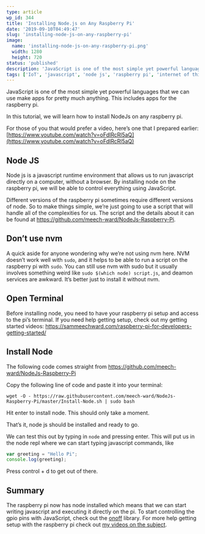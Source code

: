 ```yaml
---
type: article
wp_id: 344
title: 'Installing Node.js on Any Raspberry Pi'
date: '2019-09-10T04:49:47'
slug: 'installing-node-js-on-any-raspberry-pi'
image: 
  name: 'installing-node-js-on-any-raspberry-pi.png'
  width: 1280
  height: 720
status: 'published'
description: 'JavaScript is one of the most simple yet powerful languages that we can use make apps for pretty much anything. This includes apps for the raspberry pi. In this tutorial, we will learn how to install NodeJs on any raspberry pi. For those of you that would prefer a video, here’s one that I prepared \[…\]'
tags: ['IoT', 'javascript', 'node js', 'raspberry pi', 'internet of things']
---
```


JavaScript is one of the most simple yet powerful languages that we can use make apps for pretty much anything. This includes apps for the raspberry pi.

In this tutorial, we will learn how to install NodeJs on any raspberry pi.

For those of you that would prefer a video, here’s one that I prepared earlier: [https://www.youtube.com/watch?v=oFdlRcRl5aQ](https://www.youtube.com/watch?v=oFdlRcRl5aQ)

## Node JS

Node js is a javascript runtime environment that allows us to run javascript directly on a computer, without a browser. By installing node on the raspberry pi, we will be able to control everything using JavaScript.

Different versions of the raspberry pi sometimes require different versions of node. So to make things simple, we’re just going to use a script that will handle all of the complexities for us. The script and the details about it can be found at https://github.com/meech-ward/NodeJs-Raspberry-Pi.

## Don’t use nvm

A quick aside for anyone wondering why we’re not using nvm here. NVM doesn’t work well with `sudo`, and it helps to be able to run a script on the raspberry pi with `sudo`. You can still use nvm with sudo but it usually involves something weird like `sudo $(which node) script.js`, and deamon services are awkward. It’s better just to install it without nvm.

## Open Terminal

Before installing node, you need to have your raspberry pi setup and access to the pi’s terminal. If you need help getting setup, check out my getting started videos: https://sammeechward.com/raspberry-pi-for-developers-getting-started/

## Install Node

The following code comes straight from https://github.com/meech-ward/NodeJs-Raspberry-Pi

Copy the following line of code and paste it into your terminal:

```shell
wget -O - https://raw.githubusercontent.com/meech-ward/NodeJs-Raspberry-Pi/master/Install-Node.sh | sudo bash
```

Hit enter to install node. This should only take a moment.

That’s it, node js should be installed and ready to go.

We can test this out by typing in `node` and pressing enter. This will put us in the node repl where we can start typing javascript commands, like

```js
var greeting = "Hello Pi";
console.log(greeting);
```

Press control + d to get out of there.

## Summary

The raspberry pi now has node installed which means that we can start writing javascript and executing it directly on the pi. To start controlling the gpio pins with JavaScript, check out the [onoff](https://www.npmjs.com/package/onoff) library. For more help getting setup with the raspberry pi check out [my videos on the subject](https://sammeechward.com/raspberry-pi-for-developers-getting-started/).
